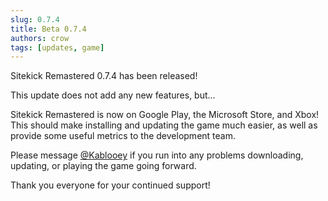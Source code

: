 ```yaml
---
slug: 0.7.4
title: Beta 0.7.4
authors: crow
tags: [updates, game]
---
```


Sitekick Remastered 0.7.4 has been released!

This update does not add any new features, but...

Sitekick Remastered is now on Google Play, the Microsoft Store, and Xbox!  This should make installing and updating the game much easier, as well as provide some useful metrics to the development team.

Please message [@Kablooey](https://discord.com/channels/@me/653394550580183050) if you run into any problems downloading, updating, or playing the game going forward.

Thank you everyone for your continued support!